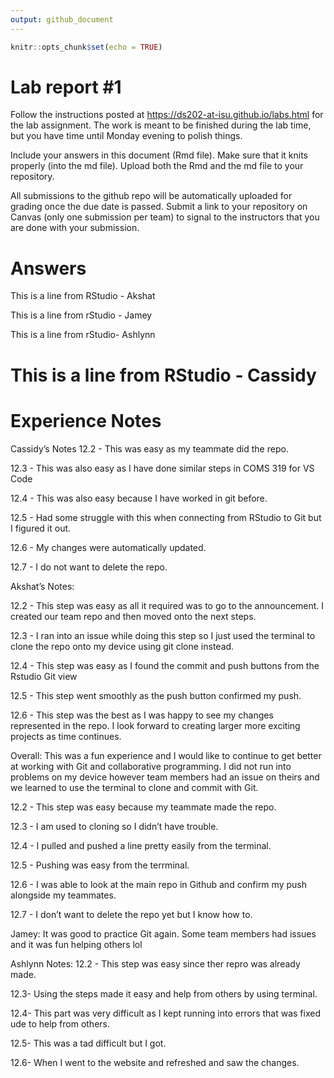 ```yaml
---
output: github_document
---
```


<!-- README.md is generated from README.Rmd. Please edit the README.Rmd file -->

```r
knitr::opts_chunk$set(echo = TRUE)
```

# Lab report #1

Follow the instructions posted at <https://ds202-at-isu.github.io/labs.html> for the lab assignment. The work is meant to be finished during the lab time, but you have time until Monday evening to polish things.

Include your answers in this document (Rmd file). Make sure that it knits properly (into the md file). Upload both the Rmd and the md file to your repository.

All submissions to the github repo will be automatically uploaded for grading once the due date is passed. Submit a link to your repository on Canvas (only one submission per team) to signal to the instructors that you are done with your submission.

# Answers

This is a line from RStudio - Akshat

This is a line from rStudio - Jamey

This is a line from rStudio- Ashlynn

This is a line from RStudio - Cassidy
=======
# Experience Notes

Cassidy's Notes
12.2 - This was easy as my teammate did the repo.

12.3 - This was also easy as I have done similar steps in COMS 319 for VS Code

12.4 - This was also easy because I have worked in git before.

12.5 - Had some struggle with this when connecting from RStudio to Git but I figured it out.

12.6 - My changes were automatically updated.

12.7 - I do not want to delete the repo.


Akshat's Notes:

12.2 - This step was easy as all it required was to go to the announcement. I created our team repo and then moved onto the next steps.

12.3 - I ran into an issue while doing this step so I just used the terminal to clone the repo onto my device using git clone instead.

12.4 - This step was easy as I found the commit and push buttons from the Rstudio Git view

12.5 - This step went smoothly as the push button confirmed my push.

12.6 - This step was the best as I was happy to see my changes represented in the repo. I look forward to creating larger more exciting projects as time continues.

Overall: This was a fun experience and I would like to continue to get better at working with Git and collaborative programming. I did not run into problems on my device however team members had an issue on theirs and we learned to use the terminal to clone and commit with Git.

12.2 - This step was easy because my teammate made the repo.

12.3 - I am used to cloning so I didn't have trouble.

12.4 - I pulled and pushed a line pretty easily from the terminal.

12.5 - Pushing was easy from the terrminal.

12.6 - I was able to look at the main repo in Github and confirm my push alongside my teammates.

12.7 - I don't want to delete the repo yet but I know how to.

Jamey: It was good to practice Git again. Some team members had issues and it was fun helping others lol

Ashlynn Notes:
12.2 - This step was easy since ther repro was already made. 

12.3- Using the steps made it easy and help from others by using terminal. 

12.4- This part was very difficult as I kept running into errors that was fixed ude to help from others.

12.5- This was a tad difficult but I got.

12.6- When I went to the website and refreshed and saw the changes. 



